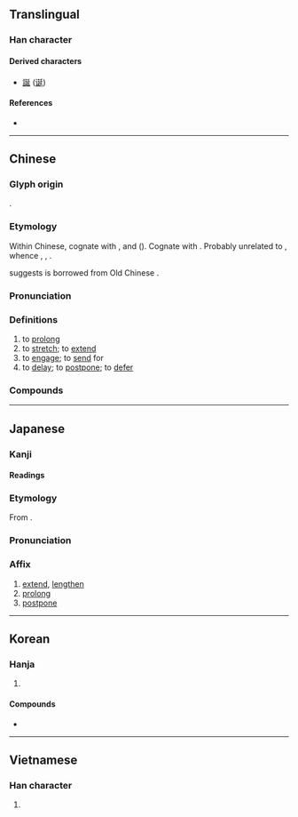{{character info}}
==Translingual==
{{Han stroke|Japanese<br>and<br>traditional Chinese<br>[[File:延 - U+05EF6 - KanjiVG stroke order.svg]]<br>(''In mainland China,<br>strokes 4 and 5<br>merge<br>into a single L-shaped stroke;<br>also,<br>stroke 7<br>becomes<br>a continuation<br>of stroke 6.'')}}

===Han character===
{{Han char|rn=54|rad=廴|as=5|asc+=4|sn=8|snc+=6|four=12401|canj=NKHYM,NKHYV|ids=⿺廴⿳丿⺊𠃊(GK),⿺廴⿱丿止(HTJ),⿺廴⿳一⺊𠃊(V),⿺廴⿱⿰丅一𠃊(V)}}

====Derived characters====
* [[誕]] ([[诞]])

====References====
* {{Han ref|kx=0352.300|dkj=09569|dj=0666.180|hdz=10404.010|uh=5EF6|ud=24310|bh=A9B5|bd=43445}}

----

==Chinese==
{{zh-forms}}

===Glyph origin===
{{Han etym}}
{{Han compound|丿|㢟|c1=p|c2=s|ls=psc}}.

===Etymology===
Within Chinese, cognate with {{och-l|筵|bamboo mat}}, {{och-l|梴|long (of wood)}} and {{och-l|誕|wide; ludicrous}} ({{zh-ref|Schuessler, 2007}}). Cognate with {{cog|my|လှန်||to dry (things) in the sun}}. Probably unrelated to {{ncog|tbq-pro|*jaːr||spread; extend; sail}}, whence {{ncog|bo|གཡོར་མོ||sail}}, {{ncog|lus|zâr||to spread; to spread out}}, {{ncog|kac|yàn||spread; unrolled}}.

{{zh-ref|Pan (1987)}} suggests {{cog|vi|lan||to spread}} is borrowed from Old Chinese {{och-l|延}}.

===Pronunciation===
{{zh-pron
|m=yán
|c=jin4
|h=pfs=yèn
|md=iòng
|mn=qz,tw,xm,zz:iân/qz,tw,xm,zz:chhiân
|mn_note=chhiân - vernacular; iân - literary
|mn-t=iang6/iêng6
|mn-t_note=iang6 - Shantou; iêng6 - Chaozhou
|w=3hhi
|mc=y
|oc=y
|cat=v
|ma=y
}}

===Definitions===
{{zh-hanzi}}

# to [[prolong]]
# to [[stretch]]; to [[extend]]
# to [[engage]]; to [[send]] for
# to [[delay]]; to [[postpone]]; to [[defer]]

===Compounds===
{{zh-der|延平郡王|俄延|延展性|延首|延釐|延敵|延陵|延款|居延海|延頸待刃|延擱|延袤|延聘|展延|延接|慢俄延|延壽|延請|延蔓|延齡客|延髓|延頸舉踵|延頸企踵|延頸|延陵掛劍|延閣|延長記號|延長線|延遲|延退|延賓|延譽|延誤|延腦|延續|延緩|延線|延納|延眺|延滯|延期|延挨|延性|延後|延年益壽|延年|延師|延屬|延宕|延壽添嗣|延地裡|延命菊|延佇|延伸|延企|半霎俄延|周延|延醫|宛延|延邊|太延|延長賽|不周延|延攬|外延|卻病延年|延燒|延會|夷延|延長|松鶴延年|曼延|祝壽延年|益壽延年|挨延|推延|稽延|拖延|薛延陀|結交延譽|耽延|綿延不絕|苟延殘喘|遲延|罵毛延壽|連延|美意延年|蔓延|順延|綿延|遷延|綿延起伏|苟延殘息|延字心|宅延|延平|延津}}

----

==Japanese==

===Kanji===
{{ja-kanji|grade=6|rs=廴04}}

====Readings====
{{ja-readings
|goon=えん<えん<𛀁ん
|kanon=えん<えん<𛀁ん
|kun=の-びる, の-べる, の-ばす
|nanori=のぶ
}}

===Etymology===
{{ja-kanjitab|えん|yomi=on}}
From {{der|ja|ltc|sort=えん|-}} {{ltc-l|延}}.

===Pronunciation===
{{ja-pron|えん|y=on}}

===Affix===
{{ja-pos|affix|えん}}

# [[extend]], [[lengthen]]
# [[prolong]]
# [[postpone]]

----

==Korean==

===Hanja===
{{ko-hanja|늘이다|늘일|연}}

# {{hanja form of|연|to [[stretch]]; to [[extend]]; to [[lengthen]]}}

====Compounds====
* {{ko-l|연명|延命}}

----

==Vietnamese==

===Han character===
{{vi-readings|reading=diên|rs=廴04}}

# {{rfdef|vi|sort=廴04}}